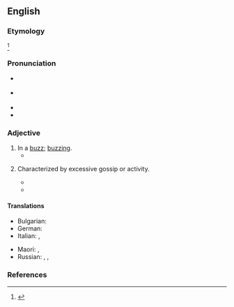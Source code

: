 ==English==

===Etymology===
{{prefix|en|a|buzz|t1=in such a manner|t2=to drone}}<ref name=WI3>{{R:MW3 1976|page=8}}</ref>

===Pronunciation===
* {{a|RP}} {{IPA|en|/əˈbʌz/}}
* {{a|US}} {{IPA|en|/əˈbʌz/}}
* {{rhymes|en|ʌz}}
* {{audio|en|LL-Q1860 (eng)-I learned some phrases-abuzz.wav|Audio (UK)}}

===Adjective===
{{en-adj}}

# In a [[buzz]]; [[buzzing]].
#* {{quote-book|en|year=2005|author={{w|Cory Doctorow|Cory Doctorow}}|title=Someone Comes to Town, Someone Leaves Town|passage=he remembered boyhood summers on the mountain's slopes '''abuzz''' with blackflies and syrupy heat.}}
# {{lb|en|postpositive}} Characterized by excessive gossip or activity.
#* {{quote-book|en|year=1902|author={{w|Francis Lynde|Francis Lynde}}|title=The Master of Appleby|passage=Now what a-devil has set this hornet's nest of theirs '''abuzz''' so suddenly?}}
#* {{quote-book|en|year=1914|author={{w|Peter B. Kyne}}|title=The Long Chance|passage=The town was '''abuzz''' with excitement for an hour, when the news became stale.}}

====Translations====
{{trans-top|buzzing}}
* Bulgarian: {{t+|bg|бръмчащ}}
* German: {{t+|de|schwirren}}
* Italian: {{t+|it|ronzante}}, {{t+|it|rumoreggiante}}
{{trans-mid}}
* Maori: {{t|mi|rorohū}}, {{t|mi|rangorango}} {{qualifier|like a blowfly}}
* Russian: {{t+|ru|гудя́щий|m}}, {{t|ru|гудя́щая|f}}, {{t|ru|гудя́щее|n}}
{{trans-bottom}}

===References===
<references/>